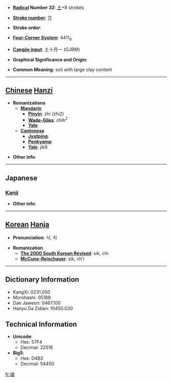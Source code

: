* '''[[Wiktionary:Chinese radical index| Radical]] Number 32''': [[Wiktionary:Chinese radical index 土|土]]+8 strokes

* '''[[Wiktionary:Chinese total strokes index|Stroke number]]''': [[Wiktionary:Chinese total strokes index 11|11]]

* '''Stroke order''': 

* '''[[Wiktionary:Chinese four corner index|Four-Corner System]]''': 4411<sub>6</sub>

* '''[[Wiktionary:Chinese Cangjie index|Cangjie input]]''': 土十月一 (GJBM)

* '''Graphical Significance and Origin''': 

* '''Common Meaning''': soil with large clay content

----

== [[Chinese]] [[Hanzi]] ==

* '''Romanizations'''
** '''[[Mandarin]]'''
*** '''[[Pinyin]]''': zhí (zhi2)
*** '''[[Wade-Giles]]''': chih<sup>2</sup>
*** '''[[Yale]]''': 
** '''[[Cantonese]]'''
*** '''[[Jyutping]]''':
*** '''[[Penkyamp]]''': 
*** '''[[Yale]]''': jik6

* '''Other info''': 

----

==Japanese==
===[[Kanji]]===
{{kanji|on readings=[[しょく]] (shoku)
|kun readings=[[はに]] (hani)
}}

* '''Other info''':  

----

== [[Korean]] [[Hanja]] ==

* '''Pronunciation''': 식, 치

* '''Romanization'''
** '''[[The 2000 South Korean Revised Romanization|The 2000 South Korean Revised]]''': sik, chi
** '''[[McCune-Reischauer]]''': sik, ch'i

----

== Dictionary Information ==

* KangXi: 0231.050
* Morohashi: 05188
* Dae Jaweon: 0467.100
* Hanyu Da Zidian: 10450.030

== Technical Information ==

* '''Unicode''':
** Hex: 57F4
** Decimal: 22516
* '''Big5''':
** Hex: D4B2
** Decimal: 54450

[[fr:埴]]